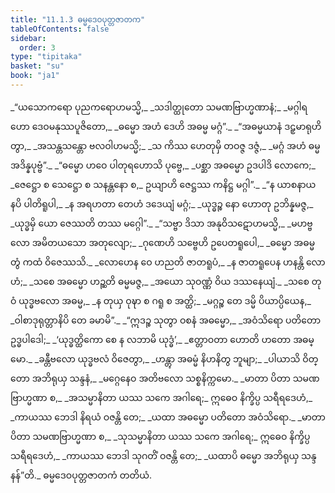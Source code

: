 ```yaml
---
title: "11.1.3 ဓမ္မဒေဝပုတ္တဇာတက"
tableOfContents: false
sidebar:
  order: 3
type: "tipitaka"
basket: "su"
book: "ja1"
---
```



<DynamicBreadcrumb />

<Division number="26" book="ja1" e="ch" v="22" p="229">

<Paragraph number="2134" type="verses" book="ja1">
_“ယသောကရော ပုညကရောဟမသ္မိ,_  
_သဒါတ္ထုတော သမဏဗြာဟ္မဏာနံ;_  
_မဂ္ဂါရဟော ဒေဝမနုဿပူဇိတော,_  
_ဓမ္မော အဟံ ဒေဟိ အဓမ္မ မဂ္ဂံ”._  

</Paragraph>

</Division>
<Division number="27" book="ja1" e="ch" v="22" p="229">

<Paragraph number="2135" type="verses" book="ja1">
_“အဓမ္မယာနံ ဒဠှမာရုဟိတွာ,_  
_အသန္တသန္တော ဗလဝါဟမသ္မိ;_  
_သ ကိဿ ဟေတုမှိ တဝဇ္ဇ ဒဇ္ဇံ,_  
_မဂ္ဂံ အဟံ ဓမ္မ အဒိန္နပုဗ္ဗံ”._  

</Paragraph>

</Division>
<Division number="28" book="ja1" e="ch" v="22" p="229">

<Paragraph number="2136" type="verses" book="ja1">
_“ဓမ္မော ဟဝေ ပါတုရဟောသိ ပုဗ္ဗေ,_  
_ပစ္ဆာ အဓမ္မော ဥဒပါဒိ လောကေ;_  
_ဇေဋ္ဌော စ သေဋ္ဌော စ သနန္တနော စ,_  
ဥယျာဟိ ဇေဋ္ဌဿ ကနိဋ္ဌ မဂ္ဂါ”._  

</Paragraph>

</Division>
<Division number="29" book="ja1" e="ch" v="22" p="229">

<Paragraph number="2137" type="verses" book="ja1">
_“န ယာစနာယ နပိ ပါတိရူပါ,_  
_န အရဟတာ တေဟံ ဒဒေယျံ မဂ္ဂံ;_  
_ယုဒ္ဓဉ္စ နော ဟောတု ဥဘိန္နမဇ္ဇ,_  
_ယုဒ္ဓမှိ ယော ဇေဿတိ တဿ မဂ္ဂေါ”._  

</Paragraph>

</Division>
<Division number="30" book="ja1" e="ch" v="22" p="230">

<Paragraph number="2138" type="verses" book="ja1">
_“သဗ္ဗာ ဒိသာ အနုဝိသဋောဟမသ္မိ,_  
_မဟဗ္ဗလော အမိတယသော အတုလျော;_  
_ဂုဏေဟိ သဗ္ဗေဟိ ဥပေတရူပေါ,_  
_ဓမ္မော အဓမ္မ တွံ ကထံ ဝိဇေဿသိ._  

</Paragraph>

</Division>
<Division number="31" book="ja1" e="ch" v="22" p="230">

<Paragraph number="2139" type="verses" book="ja1">
_လောဟေန ဝေ ဟညတိ ဇာတရူပံ,_  
_န ဇာတရူပေန ဟနန္တိ လောဟံ;_  
_သစေ အဓမ္မော ဟဉ္ဆတိ ဓမ္မမဇ္ဇ,_  
_အယော သုဝဏ္ဏံ ဝိယ ဒဿနေယျံ._  

</Paragraph>

</Division>
<Division number="32" book="ja1" e="ch" v="22" p="230">

<Paragraph number="2140" type="verses" book="ja1">
_သစေ တုဝံ ယုဒ္ဓဗလော အဓမ္မ,_  
_န တုယှ ဝုဍ္ဎာ စ ဂရူ စ အတ္ထိ;_  
_မဂ္ဂဉ္စ တေ ဒမ္မိ ပိယာပ္ပိယေန,_  
_ဝါစာဒုရုတ္တာနိပိ တေ ခမာမိ”._  

</Paragraph>

</Division>
<Division number="33" book="ja1" e="ch" v="22" p="230">

<Paragraph number="2141" type="verses" book="ja1">
_“ဣဒဉ္စ သုတွာ ဝစနံ အဓမ္မော,_  
_အဝံသိရော ပတိတော ဥဒ္ဓပါဒေါ;_  
_‘ယုဒ္ဓတ္ထိကော စေ န လဘာမိ ယုဒ္ဓံ’,_  
_ဧတ္တာဝတာ ဟောတိ ဟတော အဓမ္မော._  

</Paragraph>

</Division>
<Division number="34" book="ja1" e="ch" v="22" p="230">

<Paragraph number="2142" type="verses" book="ja1">
_ခန္တီဗလော ယုဒ္ဓဗလံ ဝိဇေတွာ,_  
_ဟန္တွာ အဓမ္မံ နိဟနိတွ ဘူမျာ;_  
_ပါယာသိ ဝိတ္တော အဘိရုယှ သန္ဒနံ,_  
_မဂ္ဂေနေဝ အတိဗလော သစ္စနိက္ကမော._  

</Paragraph>

</Division>
<Division number="35" book="ja1" e="ch" v="22" p="230">

<Paragraph number="2143" type="verses" book="ja1">
_မာတာ ပိတာ သမဏဗြာဟ္မဏာ စ,_  
_အသမ္မာနိတာ ယဿ သကေ အဂါရေ;_  
ဣဓေဝ နိက္ခိပ္ပ သရီရဒေဟံ,_  
_ကာယဿ ဘေဒါ နိရယံ ဝဇန္တိ တေ;_  
_ယထာ အဓမ္မော ပတိတော အဝံသိရော._  

</Paragraph>

</Division>
<Division number="36" book="ja1" e="ch" v="22" p="231">

<Paragraph number="2144" type="verses" book="ja1">
_မာတာ ပိတာ သမဏဗြာဟ္မဏာ စ,_  
_သုသမ္မာနိတာ ယဿ သကေ အဂါရေ;_  
ဣဓေဝ နိက္ခိပ္ပ သရီရဒေဟံ,_  
_ကာယဿ ဘေဒါ သုဂတိံ ဝဇန္တိ တေ;_  
_ယထာပိ ဓမ္မော အဘိရုယှ သန္ဒနန်”တိ._  


</Paragraph>
</Division>

<Paragraph number="2145" type="center" book="ja1">
ဓမ္မဒေဝပုတ္တဇာတကံ တတိယံ.
</Paragraph>